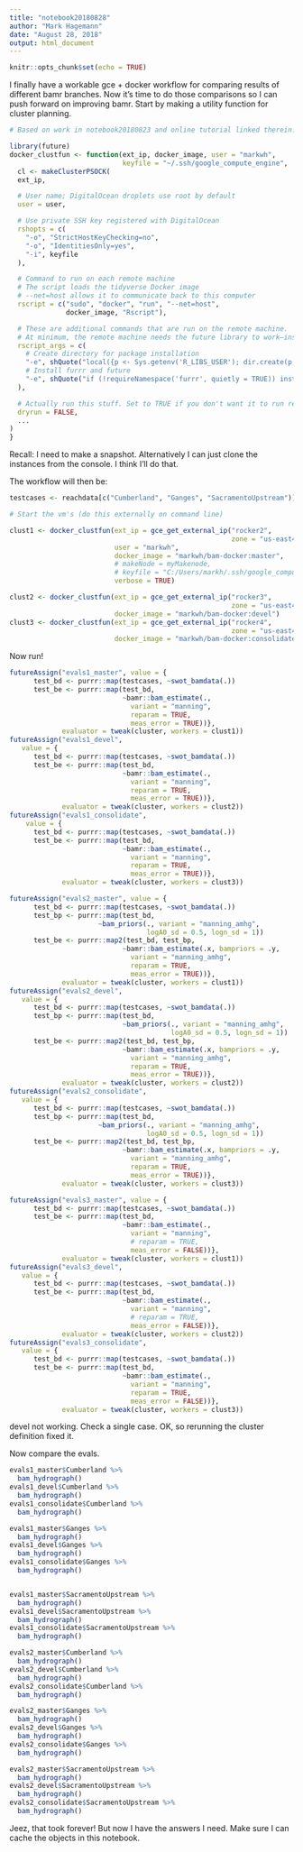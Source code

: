 ```yaml
---
title: "notebook20180828"
author: "Mark Hagemann"
date: "August 28, 2018"
output: html_document
---
```


```r
knitr::opts_chunk$set(echo = TRUE)
```

I finally have a workable gce + docker workflow for comparing results of different bamr branches. Now it's time to do those comparisons so I can push forward on improving bamr. Start by making a utility function for cluster planning.

```r
# Based on work in notebook20180823 and online tutorial linked therein.

library(future)
docker_clustfun <- function(ext_ip, docker_image, user = "markwh", 
                            keyfile = "~/.ssh/google_compute_engine", ...) {
  cl <- makeClusterPSOCK(
  ext_ip,

  # User name; DigitalOcean droplets use root by default
  user = user,

  # Use private SSH key registered with DigitalOcean
  rshopts = c(
    "-o", "StrictHostKeyChecking=no",
    "-o", "IdentitiesOnly=yes",
    "-i", keyfile
  ),

  # Command to run on each remote machine
  # The script loads the tidyverse Docker image
  # --net=host allows it to communicate back to this computer
  rscript = c("sudo", "docker", "run", "--net=host", 
              docker_image, "Rscript"),

  # These are additional commands that are run on the remote machine. 
  # At minimum, the remote machine needs the future library to work—installing furrr also installs future.
  rscript_args = c(
    # Create directory for package installation
    "-e", shQuote("local({p <- Sys.getenv('R_LIBS_USER'); dir.create(p, recursive = TRUE, showWarnings = FALSE); .libPaths(p)})"),
    # Install furrr and future
    "-e", shQuote("if (!requireNamespace('furrr', quietly = TRUE)) install.packages('furrr')")
  ),

  # Actually run this stuff. Set to TRUE if you don't want it to run remotely.
  dryrun = FALSE,
  ...
)
}

```

Recall: I need to make a snapshot. Alternatively I can just clone the instances from the console. I think I'll do that. 

The workflow will then be:

```r
testcases <- reachdata[c("Cumberland", "Ganges", "SacramentoUpstream")]

# Start the vm's (do this externally on command line)

clust1 <- docker_clustfun(ext_ip = gce_get_external_ip("rocker2", 
                                                       zone = "us-east4-b"), 
                          user = "markwh",
                          docker_image = "markwh/bam-docker:master", 
                          # makeNode = myMakenode,
                          # keyfile = "C:/Users/markh/.ssh/google_compute_engine",
                          verbose = TRUE)

clust2 <- docker_clustfun(ext_ip = gce_get_external_ip("rocker3", 
                                                       zone = "us-east4-b"),
                          docker_image = "markwh/bam-docker:devel")
clust3 <- docker_clustfun(ext_ip = gce_get_external_ip("rocker4", 
                                                       zone = "us-east4-b"),
                          docker_image = "markwh/bam-docker:consolidate")
```

Now run!

```r

futureAssign("evals1_master", value = {
      test_bd <- purrr::map(testcases, ~swot_bamdata(.))
      test_be <- purrr::map(test_bd, 
                            ~bamr::bam_estimate(., 
                              variant = "manning", 
                              reparam = TRUE, 
                              meas_error = TRUE))}, 
             evaluator = tweak(cluster, workers = clust1))
futureAssign("evals1_devel", 
   value = {
      test_bd <- purrr::map(testcases, ~swot_bamdata(.))
      test_be <- purrr::map(test_bd, 
                            ~bamr::bam_estimate(., 
                              variant = "manning", 
                              reparam = TRUE, 
                              meas_error = TRUE))},
             evaluator = tweak(cluster, workers = clust2))
futureAssign("evals1_consolidate",  
    value = {
      test_bd <- purrr::map(testcases, ~swot_bamdata(.))
      test_be <- purrr::map(test_bd, 
                            ~bamr::bam_estimate(., 
                              variant = "manning", 
                              reparam = TRUE, 
                              meas_error = TRUE))},
             evaluator = tweak(cluster, workers = clust3))


```

```r

futureAssign("evals2_master", value = {
      test_bd <- purrr::map(testcases, ~swot_bamdata(.))
      test_bp <- purrr::map(test_bd, 
                      ~bam_priors(., variant = "manning_amhg",
                                  logA0_sd = 0.5, logn_sd = 1))
      test_be <- purrr::map2(test_bd, test_bp,
                            ~bamr::bam_estimate(.x, bampriors = .y,
                              variant = "manning_amhg", 
                              reparam = TRUE, 
                              meas_error = TRUE))}, 
             evaluator = tweak(cluster, workers = clust1))
futureAssign("evals2_devel", 
   value = {
      test_bd <- purrr::map(testcases, ~swot_bamdata(.))
      test_bp <- purrr::map(test_bd, 
                            ~bam_priors(., variant = "manning_amhg",
                                        logA0_sd = 0.5, logn_sd = 1))
      test_be <- purrr::map2(test_bd, test_bp,
                            ~bamr::bam_estimate(.x, bampriors = .y,
                              variant = "manning_amhg", 
                              reparam = TRUE, 
                              meas_error = TRUE))},
             evaluator = tweak(cluster, workers = clust2))
futureAssign("evals2_consolidate",  
   value = {
      test_bd <- purrr::map(testcases, ~swot_bamdata(.))
      test_bp <- purrr::map(test_bd, 
                      ~bam_priors(., variant = "manning_amhg",
                                  logA0_sd = 0.5, logn_sd = 1))
      test_be <- purrr::map2(test_bd, test_bp,
                            ~bamr::bam_estimate(.x, bampriors = .y, 
                              variant = "manning_amhg", 
                              reparam = TRUE, 
                              meas_error = TRUE))},
             evaluator = tweak(cluster, workers = clust3))

```



```r

futureAssign("evals3_master", value = {
      test_bd <- purrr::map(testcases, ~swot_bamdata(.))
      test_be <- purrr::map(test_bd, 
                            ~bamr::bam_estimate(., 
                              variant = "manning", 
                              # reparam = TRUE, 
                              meas_error = FALSE))}, 
             evaluator = tweak(cluster, workers = clust1))
futureAssign("evals3_devel", 
   value = {
      test_bd <- purrr::map(testcases, ~swot_bamdata(.))
      test_be <- purrr::map(test_bd, 
                            ~bamr::bam_estimate(., 
                              variant = "manning", 
                              # reparam = TRUE, 
                              meas_error = FALSE))},
             evaluator = tweak(cluster, workers = clust2))
futureAssign("evals3_consolidate",  
   value = {
      test_bd <- purrr::map(testcases, ~swot_bamdata(.))
      test_be <- purrr::map(test_bd, 
                            ~bamr::bam_estimate(., 
                              variant = "manning", 
                              reparam = TRUE, 
                              meas_error = FALSE))},
             evaluator = tweak(cluster, workers = clust3))
```


devel not working. Check a single case. OK, so rerunning the cluster definition fixed it. 

Now compare the evals. 

```r
evals1_master$Cumberland %>% 
  bam_hydrograph()
evals1_devel$Cumberland %>% 
  bam_hydrograph()
evals1_consolidate$Cumberland %>% 
  bam_hydrograph()

evals1_master$Ganges %>% 
  bam_hydrograph()
evals1_devel$Ganges %>% 
  bam_hydrograph()
evals1_consolidate$Ganges %>% 
  bam_hydrograph()


evals1_master$SacramentoUpstream %>% 
  bam_hydrograph()
evals1_devel$SacramentoUpstream %>% 
  bam_hydrograph()
evals1_consolidate$SacramentoUpstream %>% 
  bam_hydrograph()


```


```r
evals2_master$Cumberland %>% 
  bam_hydrograph()
evals2_devel$Cumberland %>% 
  bam_hydrograph()
evals2_consolidate$Cumberland %>% 
  bam_hydrograph()

evals2_master$Ganges %>% 
  bam_hydrograph()
evals2_devel$Ganges %>% 
  bam_hydrograph()
evals2_consolidate$Ganges %>% 
  bam_hydrograph()

evals2_master$SacramentoUpstream %>% 
  bam_hydrograph()
evals2_devel$SacramentoUpstream %>% 
  bam_hydrograph()
evals2_consolidate$SacramentoUpstream %>% 
  bam_hydrograph()

```


Jeez, that took forever! But now I have the answers I need. Make sure I can cache the objects in this notebook. 

